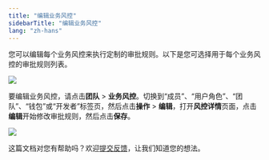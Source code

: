 ```yaml
---
title: "编辑业务风控"
sidebarTitle: "编辑业务风控"
lang: "zh-hans"
---
```


您可以编辑每个业务风控来执行定制的审批规则。以下是您可选择用于每个业务风控的审批规则列表。

<img src="/cn/images/organization/org10.png" className="diagram"/>


要编辑业务风控，请点击**团队** > **业务风控**。切换到“成员”、“用户角色”、“团队”、“钱包”或“开发者”标签页，然后点击**操作** > **编辑**，打开**风控详情**页面，点击**编辑**开始修改审批规则，然后点击**保存**。

<img src="/cn/images/organization/org8.png" className="screenshot_full_screen"/>

<Tip>这篇文档对您有帮助吗？欢迎[提交反馈](https://forms.zohopublic.com/cobo/form/DocumentFeedbackForm/formperma/QvLOhxJv1_JMsJ-1dleZ8Itb_7rzN-LtgvsDdxosoVI?referrername=manuals)，让我们知道您的想法。</Tip>